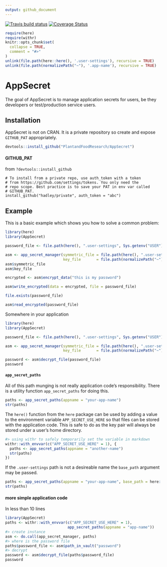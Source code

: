 ```yaml
---
output: github_document
---
```


<!-- README.md is generated from README.Rmd. Please edit that file -->

[![Travis build status](https://travis-ci.com/PlantandFoodResearch/AppSecret.svg?token=Kpqpmk91fYg5k9hdqK3y&branch=master)](https://travis-ci.com/PlantandFoodResearch/AppSecret)
[![Coverage Status](https://coveralls.io/repos/github/PlantandFoodResearch/AppSecret/badge.svg?branch=master&t=Z7xp1S)](https://coveralls.io/github/PlantandFoodResearch/AppSecret?branch=master)

```r
require(here)
require(withr)
knitr::opts_chunk$set(
  collapse = TRUE,
  comment = "#>"
)
unlink(file.path(here::here(), '.user-settings'), recursive = TRUE)
unlink(file.path(normalizePath("~"), '.app-name'), recursive = TRUE)
```
# AppSecret

The goal of AppSecret is to manage application secrets for users, be they developers or test/production service users.

## Installation

AppSecret is not on CRAN. It is a private repository so create and expose `GITHUB_PAT` appropriately.

``` r
devtools::install_github("PlantandFoodResearch/AppSecret")
```

#### GITHUB_PAT

from `?devtools::install_github`

```
# To install from a private repo, use auth_token with a token
# from https://github.com/settings/tokens. You only need the
# repo scope. Best practice is to save your PAT in env var called
# GITHUB_PAT.
install_github("hadley/private", auth_token = "abc")
```

## Example

This is a basic example which shows you how to solve a common problem:

```r
library(here)
library(AppSecret)

password_file <- file.path(here(), ".user-settings", Sys.getenv("USER"), "password")

asm <- app_secret_manager(symmetric_file = file.path(here(), ".user-settings", Sys.getenv("USER"), "symmetric.rsa"),
                          key_file       = file.path(normalizePath("~"), ".app-name", "secret.pem"))
asm$symmetric_file
asm$key_file

encrypted <- asm$encrypt_data("this is my password")

asm$write_encrypted(data = encrypted, file = password_file)

file.exists(password_file)

asm$read_encrypted(password_file)
```

Somewhere in your application

```r
library(here)
library(AppSecret)

password_file <- file.path(here(), ".user-settings", Sys.getenv("USER"), "password")

asm <- app_secret_manager(symmetric_file = file.path(here(), ".user-settings", Sys.getenv("USER"), "symmetric.rsa"),
                          key_file       = file.path(normalizePath("~"), ".app-name", "secret.pem"))

password <- asm$decrypt_file(password_file)
password
```

#### `app_secret_paths`

All of this path munging is not really application code's responsibility. There is a utility function `app_secret_paths` for doing this.

```r
paths <- app_secret_paths(appname = "your-app-name")
str(paths)
```

The `here()` function from the `here` package can be used by adding a value to the environment variable `APP_SECRET_USE_HERE` so that files can be stored with the application code. This is safe to do as the key pair will always be stored under a user's home directory.

```r
#> using withr to safely temporarily set the variable in markdown
withr::with_envvar(c("APP_SECRET_USE_HERE" = 1), {
  paths <- app_secret_paths(appname = "another-name")
  str(paths)
})
```

If the `.user-settings` path is not a desireable name the `base_path` argument may be passed.

```r
paths <- app_secret_paths(appname = "your-app-name", base_path = here::here())
str(paths)
```

#### more simple application code

In less than 10 lines
```r
library(AppSecret)
paths <- withr::with_envvar(c("APP_SECRET_USE_HERE" = 1),
                            app_secret_paths(appname = "app-name"))
#> create instance
asm <- do.call(app_secret_manager, paths)
#> where is the password file
paths$password_file <- asm$path_in_vault("password")
#> decrypt
password <- asm$decrypt_file(paths$password_file)
password
```
